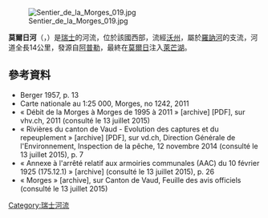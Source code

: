{{Citecheck|time=2021-01-17T03:14:39+00:00}}
{{Coord|46|30|14|N|6|29|40|E|display=title}}
[[Image:Sentier_de_la_Morges_019.jpg|right]]

'''莫爾日河'''（{{lang-fr|Morges}}，{{IPA-fr|mɔʁʒ}}）是[[瑞士|瑞士]]的河流，位於該國西部，流經[[沃州|沃州]]，屬於[[羅訥河|羅訥河]]的支流，河道全長14公里，發源自[[阿普勒|阿普勒]]，最終在[[莫爾日|莫爾日]]注入[[萊芒湖|萊芒湖]]。

==參考資料==
* Berger 1957, p. 13
* Carte nationale au 1:25 000, Morges, no 1242, 2011
* « Débit de la Morges à Morges de 1995 à 2011 » [archive] [PDF], sur vhv.ch, 2011 (consulté le 13 juillet 2015)
* « Rivières du canton de Vaud - Evolution des captures et du repeuplement » [archive] [PDF], sur vd.ch, Direction Générale de l'Environnement, Inspection de la pêche, 12 novembre 2014 (consulté le 13 juillet 2015), p. 7
* « Annexe à l'arrêté relatif aux armoiries communales (AAC) du 10 février 1925 (175.12.1) » [archive] (consulté le 13 juillet 2015), p. 26
* « Morges » [archive], sur Canton de Vaud, Feuille des avis officiels (consulté le 13 juillet 2015)

{{Switzerland-geo-stub}}
[[Category:瑞士河流|Category:瑞士河流]]
